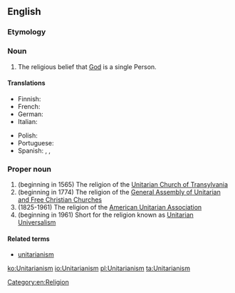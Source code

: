 {{wikipedia}}
==English==

===Etymology===
{{suffix|Unitarian|ism}}

===Noun===
{{en-noun|-}}

# The religious belief that [[God]] is a single Person.

====Translations====
{{trans-top|the religious belief that God is a single person}}
* Finnish: {{t|fi|unitarianismi}}
* French: {{t+|fr|unitarisme|m}}
* German: {{t|de|Unitarismus|m}}
* Italian: {{t|it|unitarianismo|m}}
{{trans-mid}}
* Polish: {{t|pl|unitarianizm|m}}
* Portuguese: {{t|pt|unitarismo|m}}
* Spanish: {{qualifier|often political, related to the Partido Unitario in Argentina}} {{t|es|unitarismo|m}}, {{qualifier|usually only religious}} {{t|es|unitarianismo|m}}, 
{{trans-bottom}}

===Proper noun===
{{en-proper noun|-}}

# (beginning in 1565) The religion of the [[w:Unitarian Church of Transylvania|Unitarian Church of Transylvania]]
# (beginning in 1774) The religion of the [[w:General Assembly of Unitarian and Free Christian Churches|General Assembly of Unitarian and Free Christian Churches]]
# (1825-1961) The religion of the [[w:American Unitarian Association|American Unitarian Association]]
# (beginning in 1961) Short for the religion known as [[Unitarian Universalism]]

====Related terms====
* [[unitarianism]]

[[Category:en:Religion]]

[[ko:Unitarianism]]
[[io:Unitarianism]]
[[pl:Unitarianism]]
[[ta:Unitarianism]]